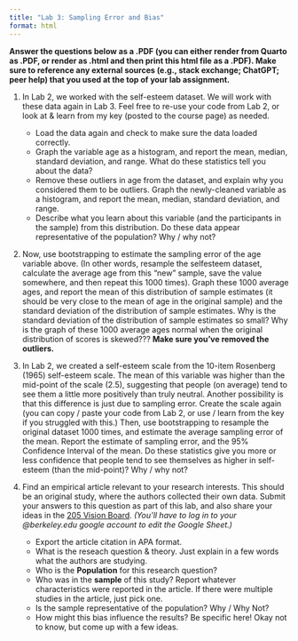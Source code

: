```yaml
---
title: "Lab 3: Sampling Error and Bias"
format: html
---
```


**Answer the questions below as a .PDF (you can either render from Quarto as .PDF, or render as .html and then print this html file as a .PDF). Make sure to reference any external sources (e.g., stack exchange; ChatGPT; peer help) that you used at the top of your lab assignment.**

1.  In Lab 2, we worked with the self-esteem dataset. We will work with these data again in Lab 3. Feel free to re-use your code from Lab 2, or look at & learn from my key (posted to the course page) as needed.

    -   Load the data again and check to make sure the data loaded correctly.
    -   Graph the variable age as a histogram, and report the mean, median, standard deviation, and range. What do these statistics tell you about the data?
    -   Remove these outliers in age from the dataset, and explain why you considered them to be outliers. Graph the newly-cleaned variable as a histogram, and report the mean, median, standard deviation, and range.
    -   Describe what you learn about this variable (and the participants in the sample) from this distribution. Do these data appear representative of the population? Why / why not?

2.  Now, use bootstrapping to estimate the sampling error of the age variable above. (In other words, resample the selfesteem dataset, calculate the average age from this "new" sample, save the value somewhere, and then repeat this 1000 times). Graph these 1000 average ages, and report the mean of this distribution of sample estimates (it should be very close to the mean of age in the original sample) and the standard deviation of the distribution of sample estimates. Why is the standard deviation of the distribution of sample estimates so small? Why is the graph of these 1000 average ages normal when the original distribution of scores is skewed??? **Make sure you've removed the outliers.**

3.  In Lab 2, we created a self-esteem scale from the 10-item Rosenberg (1965) self-esteem scale. The mean of this variable was higher than the mid-point of the scale (2.5), suggesting that people (on average) tend to see them a little more positively than truly neutral. Another possibility is that this difference is just due to sampling error. Create the scale again (you can copy / paste your code from Lab 2, or use / learn from the key if you struggled with this.) Then, use bootstrapping to resample the original dataset 1000 times, and estimate the average sampling error of the mean. Report the estimate of sampling error, and the 95% Confidence Interval of the mean. Do these statistics give you more or less confidence that people tend to see themselves as higher in self-esteem (than the mid-point)? Why / why not?

4.  Find an empirical article relevant to your research interests. This should be an original study, where the authors collected their own data. Submit your answers to this question as part of this lab, and also share your ideas in the [205 Vision Board](https://docs.google.com/spreadsheets/d/1VB7Ut1NW_g5cOVbcC0ofNGHCTc4O7dHN6ECej9k-iGM/edit?usp=sharing). *(You'll have to log in to your @berkeley.edu google account to edit the Google Sheet.)*

    -   Export the article citation in APA format.
    -   What is the reseach question & theory. Just explain in a few words what the authors are studying.
    -   Who is the **Population** for this research question?
    -   Who was in the **sample** of this study? Report whatever characteristics were reported in the article. If there were multiple studies in the article, just pick one.
    -   Is the sample representative of the population? Why / Why Not?
    -   How might this bias influence the results? Be specific here! Okay not to know, but come up with a few ideas.
